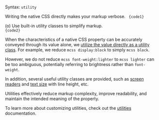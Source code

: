 
Syntax: <code className="token language-mcss"><span className="token mcss"><span className="token Mvalue">utility</span></span></code>

Writing the native CSS directly makes your markup verbose.
<Code lang="html">
    {code1}
</Code>

(o) Use built-in utility classes to simplify markup. <Dropped p1={code1} p2={code2} target="class" />
<Code lang="html">
    {code2}
</Code>

When the characteristics of a native CSS property can be accurately conveyed through its value alone, we [utilize the value directly as a utility class](/docs/utilities#default-reference). For example, we reduce `mcss display:block` to simply `mcss block`.

However, we do not reduce `mcss font-weight:lighter` to `mcss lighter` can be too ambiguous, potentially referring to brightness rather than `font-weight`.

In addition, several useful utility classes are provided, such as [screen readers](/docs/screen-readers) and [text size](/docs/text-size) with line height, etc.

Utilities effectively reduce markup complexity, improve readability, and maintain the intended meaning of the property.

To learn more about customizing utilities, check out the [utilities](/docs/utilities) documentation.